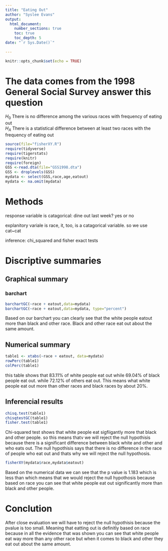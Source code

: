 ```yaml
---
title: "Eating Out"
author: "Syslee Evans"
output: 
  html_document:
    number_sections: true
    toc: true
    toc_depth: 5
date: "`r Sys.Date()`"    
    
---
```


```r
knitr::opts_chunk$set(echo = TRUE)
```

# The data comes from the 1998 General Social Survey answer this question

$H_0$ There is no difference among the various races with frequency of eating out  
$H_A$ There is a statistical difference between at least two races with the frequency of eating out  


```r
source(file="fisherXY.R")
require(tidyverse)
require(tigerstats)
require(knitr)
require(foreign)
GSS <-read.dta(file="GSS1998.dta")
GSS <- droplevels(GSS)
mydata <- select(GSS,race,age,eatout)
mydata <- na.omit(mydata)
```

# Methods

response variable is catagorical: dine out last week? yes or no 

explanitory variale is race, it, too, is a catagorical variable.
so we use cat~cat

inference: chi_squared and fisher exact tests 

# Discriptive summaries 

## Graphical summary

### barchart

```r
barchartGC(~race + eatout,data=mydata)
barchartGC(~race + eatout,data=mydata, type="percent")

```

Based on our barchart you can clearly see that the white people eatout more than black and other race. Black and other race eat out about the same amount.

## Numerical summary 

```r
table1 <- xtabs(~race + eatout, data=mydata)
rowPerc(table1)
colPerc(table1)
```

this table shows that  83.11% of white people eat out while 69.04% of black people eat out. while 72.12% of others eat out. This means what white people eat out more than other races and black races by about 20%.

## Inferencial results 

```r
chisq.test(table1)
chisqtestGC(table1)
fisher.test(table1)
```

Chi-squared test shows that white people eat sigfiigantly more that black and other people. so this means thatv we will reject the null hypothisis because there is a significant difference between black white and other and who eats out. The null hypothisis says that there is no difference in the race of people who eat out and thats why we will reject the null hypothosis. 

```r
fisherXY(mydata$race,mydata$eatout)
```
Based on the numerical data we can see that the p value is 1.183 which is less than which means that we would reject the null hypothosis because based on race you can see that white people eat out significantly more than black and other people.

# Conclution 

After close evaluation we will have to reject the null hypothisis because the pvalue is too small. Meaning that eatting out is definitly based on race because in all the evidence that was shown you can see that white people eat way more than any other race but when it comes to black and other they eat out about the same amount. 